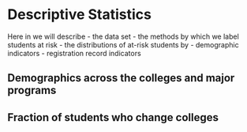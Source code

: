 # Descriptive Statistics

Here in we will describe
 - the data set
 - the methods by which we label students at risk
 - the distributions of at-risk students by 
     - demographic indicators
     - registration record indicators 


## Demographics across the colleges and major programs

## Fraction of students who change colleges





